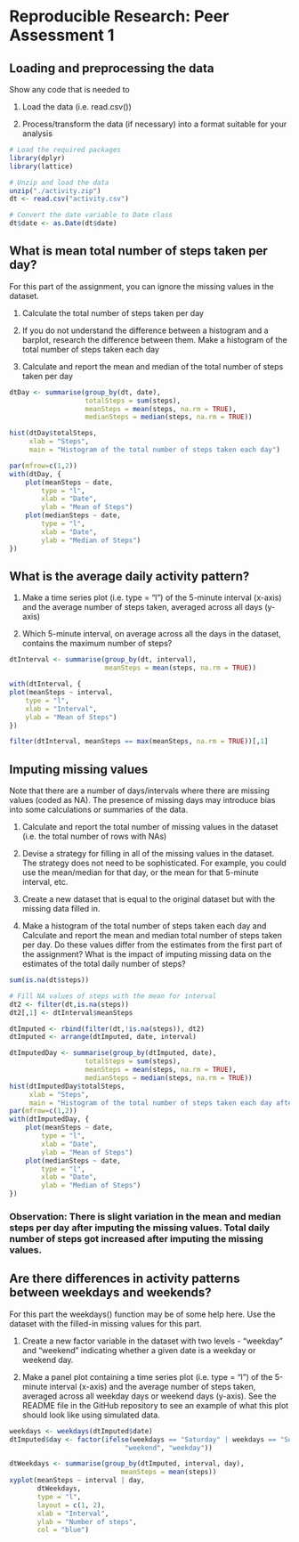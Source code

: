 # Reproducible Research: Peer Assessment 1

## Loading and preprocessing the data

Show any code that is needed to

1. Load the data (i.e. read.csv())

2. Process/transform the data (if necessary) into a format suitable for your analysis

```r
# Load the required packages
library(dplyr)
library(lattice)

# Unzip and load the data
unzip("./activity.zip")
dt <- read.csv("activity.csv")

# Convert the date variable to Date class
dt$date <- as.Date(dt$date)
```

## What is mean total number of steps taken per day?

For this part of the assignment, you can ignore the missing values in the dataset.

1. Calculate the total number of steps taken per day

2. If you do not understand the difference between a histogram and a barplot, research the difference between them. Make a histogram of the total number of steps taken each day

3. Calculate and report the mean and median of the total number of steps taken per day

```r
dtDay <- summarise(group_by(dt, date),
                   totalSteps = sum(steps),
                   meanSteps = mean(steps, na.rm = TRUE),
                   medianSteps = median(steps, na.rm = TRUE))

hist(dtDay$totalSteps, 
     xlab = "Steps",
     main = "Histogram of the total number of steps taken each day")

par(mfrow=c(1,2))
with(dtDay, { 
    plot(meanSteps ~ date,
        type = "l",
        xlab = "Date",
        ylab = "Mean of Steps")
    plot(medianSteps ~ date,
        type = "l",  
        xlab = "Date",
        ylab = "Median of Steps")
})
```

## What is the average daily activity pattern?

1. Make a time series plot (i.e. type = "l") of the 5-minute interval (x-axis) and the average number of steps taken, averaged across all days (y-axis)

2. Which 5-minute interval, on average across all the days in the dataset, contains the maximum number of steps?

```r
dtInterval <- summarise(group_by(dt, interval),
                        meanSteps = mean(steps, na.rm = TRUE))

with(dtInterval, {
plot(meanSteps ~ interval,
    type = "l",  
    xlab = "Interval",
    ylab = "Mean of Steps")
})

filter(dtInterval, meanSteps == max(meanSteps, na.rm = TRUE))[,1]
```

## Imputing missing values

Note that there are a number of days/intervals where there are missing values (coded as NA). The presence of missing days may introduce bias into some calculations or summaries of the data.

1. Calculate and report the total number of missing values in the dataset (i.e. the total number of rows with NAs)

2. Devise a strategy for filling in all of the missing values in the dataset. The strategy does not need to be sophisticated. For example, you could use the mean/median for that day, or the mean for that 5-minute interval, etc.

3. Create a new dataset that is equal to the original dataset but with the missing data filled in.

4. Make a histogram of the total number of steps taken each day and Calculate and report the mean and median total number of steps taken per day. Do these values differ from the estimates from the first part of the assignment? What is the impact of imputing missing data on the estimates of the total daily number of steps?

```r
sum(is.na(dt$steps))

# Fill NA values of steps with the mean for interval
dt2 <- filter(dt,is.na(steps))
dt2[,1] <- dtInterval$meanSteps

dtImputed <- rbind(filter(dt,!is.na(steps)), dt2)
dtImputed <- arrange(dtImputed, date, interval)

dtImputedDay <- summarise(group_by(dtImputed, date),
                   totalSteps = sum(steps),
                   meanSteps = mean(steps, na.rm = TRUE),
                   medianSteps = median(steps, na.rm = TRUE))
hist(dtImputedDay$totalSteps, 
     xlab = "Steps",
     main = "Histogram of the total number of steps taken each day after imputing")
par(mfrow=c(1,2))
with(dtImputedDay, { 
    plot(meanSteps ~ date,
        type = "l",
        xlab = "Date",
        ylab = "Mean of Steps")
    plot(medianSteps ~ date,
        type = "l",  
        xlab = "Date",
        ylab = "Median of Steps")
})

```

### Observation: There is slight variation in the mean and median steps per day after imputing the missing values. Total daily number of steps got increased after imputing the missing values.

## Are there differences in activity patterns between weekdays and weekends?

For this part the weekdays() function may be of some help here. Use the dataset with the filled-in missing values for this part.

1. Create a new factor variable in the dataset with two levels - "weekday" and "weekend" indicating whether a given date is a weekday or weekend day.

2. Make a panel plot containing a time series plot (i.e. type = "l") of the 5-minute interval (x-axis) and the average number of steps taken, averaged across all weekday days or weekend days (y-axis). See the README file in the GitHub repository to see an example of what this plot should look like using simulated data.

```r
weekdays <- weekdays(dtImputed$date)
dtImputed$day <- factor(ifelse(weekdays == "Saturday" | weekdays == "Sunday", 
                             "weekend", "weekday"))

dtWeekdays <- summarise(group_by(dtImputed, interval, day),
                            meanSteps = mean(steps))
xyplot(meanSteps ~ interval | day,
       dtWeekdays,
       type = "l",
       layout = c(1, 2),
       xlab = "Interval",
       ylab = "Number of steps",
       col = "blue")
```
